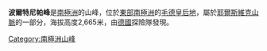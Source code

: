 {{coord|72|14|S|2|24|E|display=title}}

'''波爾特尼帕峰'''是[[南極洲|南極洲]]的山峰，位於[[東部南極洲|東部南極洲]]的[[毛德皇后地|毛德皇后地]]，屬於[[耶爾斯維克山脈|耶爾斯維克山脈]]的一部分，海拔高度2,665米，由[[德國|德國]]探險隊發現。

{{Antarctica-geo-stub}}
[[Category:南極洲山峰|Category:南極洲山峰]]